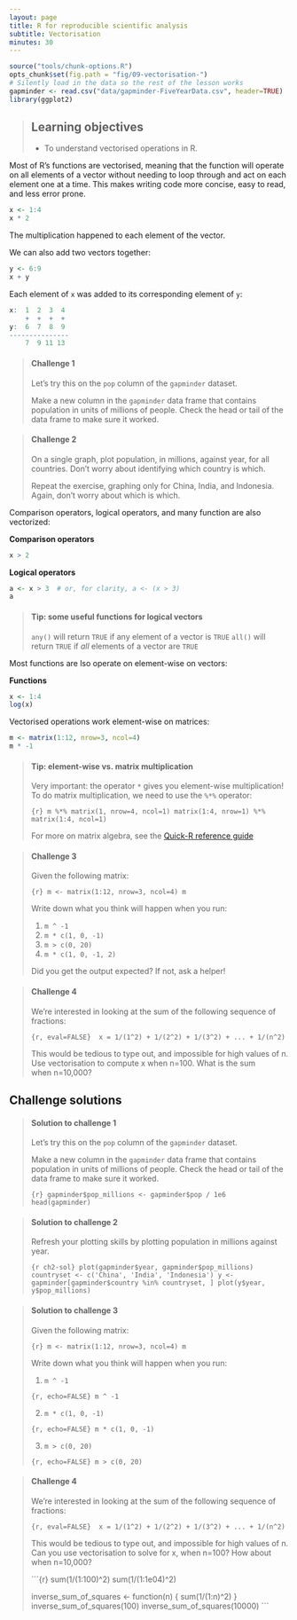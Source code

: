 ```yaml
---
layout: page
title: R for reproducible scientific analysis
subtitle: Vectorisation
minutes: 30
---
```


```r
source("tools/chunk-options.R")
opts_chunk$set(fig.path = "fig/09-vectorisation-")
# Silently load in the data so the rest of the lesson works
gapminder <- read.csv("data/gapminder-FiveYearData.csv", header=TRUE)
library(ggplot2)
```

> ## Learning objectives {.objectives}
>
> * To understand vectorised operations in R.
>

Most of R's functions are vectorised, meaning that the function will
operate on all elements of a vector without needing to loop through
and act on each element one at a time. This makes writing code more
concise, easy to read, and less error prone.


```r
x <- 1:4
x * 2
```

The multiplication happened to each element of the vector.

We can also add two vectors together:

```r
y <- 6:9
x + y
```

Each element of `x` was added to its corresponding element of `y`:

```r
x:  1  2  3  4
    +  +  +  +
y:  6  7  8  9
---------------
    7  9 11 13
```


> #### Challenge 1 {.challenge}
>
> Let's try this on the `pop` column of the `gapminder` dataset.
>
> Make a new column in the `gapminder` data frame that
> contains population in units of millions of people.
> Check the head or tail of the data frame to make sure
> it worked.
>

> #### Challenge 2 {.challenge} 
>
> On a single graph, plot population, in
> millions, against year, for all countries. Don't worry about
>identifying which country is which.
>
> Repeat the exercise, graphing only for China, India, and
>Indonesia. Again, don't worry about which is which.
>

Comparison operators, logical operators, and many function are also
vectorized:


**Comparison operators**

```r
x > 2
```

**Logical operators** 
```r
a <- x > 3  # or, for clarity, a <- (x > 3)
a
```

> #### Tip: some useful functions for logical vectors {.callout}
>
> `any()` will return `TRUE` if any element of a vector is `TRUE`
> `all()` will return `TRUE` if *all* elements of a vector are `TRUE`
>

Most functions are lso operate on element-wise on vectors:

**Functions**
```r
x <- 1:4
log(x)
```

Vectorised operations work element-wise on matrices:

```r
m <- matrix(1:12, nrow=3, ncol=4)
m * -1  
```
 

> #### Tip: element-wise vs. matrix multiplication {.callout}
>
> Very important: the operator `*` gives you element-wise multiplication!
> To do matrix multiplication, we need to use the `%*%` operator:
> 
> ```{r}
> m %*% matrix(1, nrow=4, ncol=1)
> matrix(1:4, nrow=1) %*% matrix(1:4, ncol=1)
> ```
>
> For more on matrix algebra, see the [Quick-R reference
> guide](http://www.statmethods.net/advstats/matrix.html)

> #### Challenge 3 {.challenge}
>
> Given the following matrix:
>
> ```{r}
> m <- matrix(1:12, nrow=3, ncol=4)
> m
> ```
>
> Write down what you think will happen when you run:
>
> 1. `m ^ -1`
> 2. `m * c(1, 0, -1)`
> 3. `m > c(0, 20)`
> 4. `m * c(1, 0, -1, 2)`
>
> Did you get the output expected? If not, ask a helper!
>

> #### Challenge 4 {.challenge}
>
> We're interested in looking at the sum of the
> following sequence of fractions:
>
> ```{r, eval=FALSE}
>  x = 1/(1^2) + 1/(2^2) + 1/(3^2) + ... + 1/(n^2)
> ```
>
> This would be tedious to type out, and impossible for
> high values of n.
>  Use vectorisation to compute x when n=100. What is the sum  
> when n=10,000?
>


## Challenge solutions

> #### Solution to challenge 1 {.challenge}
>
> Let's try this on the `pop` column of the `gapminder` dataset.
>
> Make a new column in the `gapminder` data frame that
> contains population in units of millions of people.
> Check the head or tail of the data frame to make sure
> it worked.
>
> ```{r}
> gapminder$pop_millions <- gapminder$pop / 1e6
> head(gapminder)
> ```
>

> #### Solution to challenge 2 {.challenge}
>
> Refresh your plotting skills by plotting population in millions against year.
>
> ```{r ch2-sol}
> plot(gapminder$year, gapminder$pop_millions)
> countryset <- c('China', 'India', 'Indonesia')
> y <- gapminder[gapminder$country %in% countryset, ]
> plot(y$year, y$pop_millions)
> ```
>

> #### Solution to challenge 3 {.challenge}
>
> Given the following matrix:
>
> ```{r}
> m <- matrix(1:12, nrow=3, ncol=4)
> m
> ```
>
>
> Write down what you think will happen when you run:
>
> 1. `m ^ -1`
>
> ```{r, echo=FALSE}
> m ^ -1
> ```
>
> 2. `m * c(1, 0, -1)`
>
> ```{r, echo=FALSE}
> m * c(1, 0, -1)
> ```
>
> 3. `m > c(0, 20)`
>
> ```{r, echo=FALSE}
> m > c(0, 20)
> ```
>

> ####  Challenge 4 {.challenge}
>
> We're interested in looking at the sum of the
> following sequence of fractions:
>
> ```{r, eval=FALSE}
>  x = 1/(1^2) + 1/(2^2) + 1/(3^2) + ... + 1/(n^2)
> ```
>
> This would be tedious to type out, and impossible for
> high values of n.
> Can you use vectorisation to solve for x, when n=100?
> How about when n=10,000?
>
> ```{r}
> sum(1/(1:100)^2)
> sum(1/(1:1e04)^2)
> 
> inverse_sum_of_squares <- function(n) {
>   sum(1/(1:n)^2)
> }
> inverse_sum_of_squares(100)
> inverse_sum_of_squares(10000)
> ```
>

